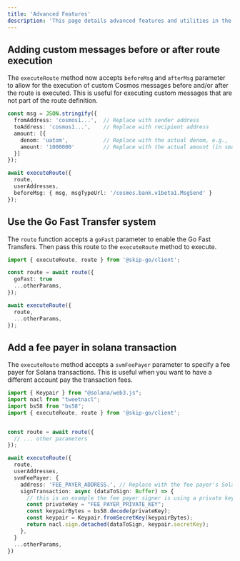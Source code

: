```yaml
---
title: 'Advanced Features'
description: 'This page details advanced features and utilities in the Skip Go client library.'
---
```


## Adding custom messages before or after route execution

The `executeRoute` method now accepts `beforeMsg` and `afterMsg`  parameter to allow for the execution of custom Cosmos messages before and/or after the route is executed. This is useful for executing custom messages that are not part of the route definition.


```typescript
const msg = JSON.stringify({
  fromAddress: 'cosmos1...',  // Replace with sender address
  toAddress: 'cosmos1...',    // Replace with recipient address
  amount: [{
    denom: 'uatom',           // Replace with the actual denom, e.g., 'uatom' for ATOM
    amount: '1000000'         // Replace with the actual amount (in smallest unit, e.g., micro-ATOM)
  }]
});

await executeRoute({
  route,
  userAddresses,
  beforeMsg: { msg, msgTypeUrl: '/cosmos.bank.v1beta1.MsgSend' }
});
```
## Use the Go Fast Transfer system

The `route` function accepts a `goFast` parameter to enable the Go Fast Transfers. Then pass this route to the `executeRoute` method to execute.
```typescript
import { executeRoute, route } from '@skip-go/client';

const route = await route({
  goFast: true
  ...otherParams,
});

await executeRoute({
  route,
  ...otherParams,
});
```

## Add a fee payer in solana transaction

The `executeRoute` method accepts a `svmFeePayer` parameter to specify a fee payer for Solana transactions. This is useful when you want to have a different account pay the transaction fees.

```typescript
import { Keypair } from "@solana/web3.js";
import nacl from "tweetnacl";
import bs58 from "bs58";
import { executeRoute, route } from '@skip-go/client';


const route = await route({
  // ... other parameters
});

await executeRoute({
  route,
  userAddresses,
  svmFeePayer: {
    address: 'FEE_PAYER_ADDRESS.', // Replace with the fee payer's Solana address
    signTransaction: async (dataToSign: Buffer) => {
      // this is an example the fee payer signer is using a private key
      const privateKey = "FEE_PAYER_PRIVATE_KEY";
      const keypairBytes = bs58.decode(privateKey);
      const keypair = Keypair.fromSecretKey(keypairBytes);
      return nacl.sign.detached(dataToSign, keypair.secretKey);
    },
  }
  ...otherParams,
})
```
